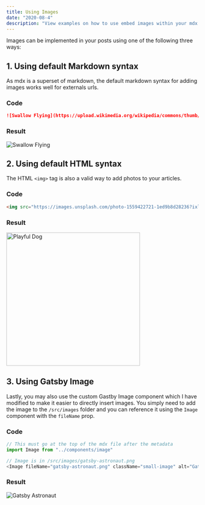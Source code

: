 ```yaml
---
title: Using Images
date: "2020-08-4"
description: "View examples on how to use embed images within your mdx files as well as using the markdown syntax and the standard html syntax."
---
```


Images can be implemented in your posts using one of the following three ways:

## 1. Using default Markdown syntax
As mdx is a superset of markdown, the default markdown syntax for adding images works well for externals urls.

### Code
```markdown
![Swallow Flying](https://upload.wikimedia.org/wikipedia/commons/thumb/5/51/Swallow_flying_drinking.jpg/256px-Swallow_flying_drinking.jpg)
```

### Result
![Swallow Flying](https://upload.wikimedia.org/wikipedia/commons/thumb/5/51/Swallow_flying_drinking.jpg/256px-Swallow_flying_drinking.jpg)

## 2. Using default HTML syntax
The HTML `<img>` tag is also a valid way to add photos to your articles.

### Code
```html
<img src="https://images.unsplash.com/photo-1559422721-1ed9b8d28236?ixlib=rb-1.2.1&auto=format&fit=crop&w=1350&q=80" width="350" className="small-image" alt="Playful Dog" />
```

### Result
<img src="https://images.unsplash.com/photo-1559422721-1ed9b8d28236?ixlib=rb-1.2.1&auto=format&fit=crop&w=1350&q=80" width="350" alt="Playful Dog" />

## 3. Using Gatsby Image
Lastly, you may also use the custom Gastby Image component which I have modified to make it easier to directly insert images. You simply need to add the image to the `/src/images` folder and you can reference it using the `Image` component with the `fileName` prop.

### Code
```javascript
// This must go at the top of the mdx file after the metadata
import Image from "../components/image"

// Image is in /src/images/gatsby-astronaut.png
<Image fileName="gatsby-astronaut.png" className="small-image" alt="Gatsby Astronaut" />
```

### Result
<Image fileName="gatsby-astronaut.png" className="small-image" alt="Gatsby Astronaut" />